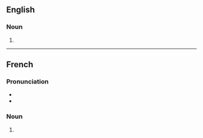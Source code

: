 {{also|virgulés}}

==English==

===Noun===
{{head|en|noun form}}

# {{plural of|virgule|lang=en}}

----

==French==

===Pronunciation===
* {{IPA|/viʁ.ɡyl/|lang=fr}}
* {{homophones|lang=fr|virgule|virgulent}}

===Noun===
{{head|fr|noun plural form|g=f}}

# {{plural of|virgule|lang=fr}}
